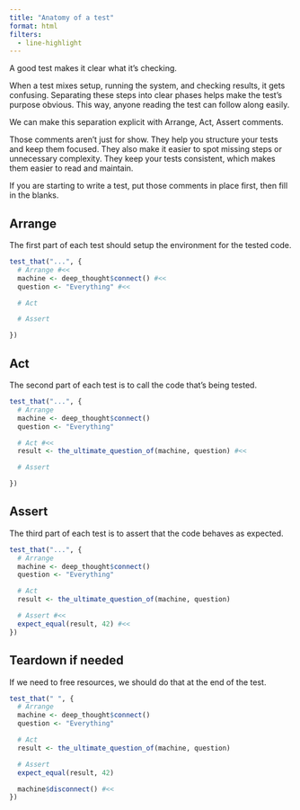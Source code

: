 ```yaml
---
title: "Anatomy of a test"
format: html
filters:
  - line-highlight
---
```


A good test makes it clear what it's checking.

When a test mixes setup, running the system, and checking results, it gets confusing. Separating these steps into clear phases helps make the test’s purpose obvious. This way, anyone reading the test can follow along easily.

We can make this separation explicit with Arrange, Act, Assert comments.

Those comments aren't just for show. They help you structure your tests and keep them focused. They also make it easier to spot missing steps or unnecessary complexity. They keep your tests consistent, which makes them easier to read and maintain.

If you are starting to write a test, put those comments in place first, then fill in the blanks.

## Arrange

The first part of each test should setup the environment for the tested code.

```r
test_that("...", {
  # Arrange #<<
  machine <- deep_thought$connect() #<<
  question <- "Everything" #<<

  # Act

  # Assert

})
```

## Act

The second part of each test is to call the code that's being tested.

```r
test_that("...", {
  # Arrange
  machine <- deep_thought$connect()
  question <- "Everything"

  # Act #<<
  result <- the_ultimate_question_of(machine, question) #<<

  # Assert

})
```

## Assert

The third part of each test is to assert that the code behaves as expected.

```r
test_that("...", {
  # Arrange
  machine <- deep_thought$connect()
  question <- "Everything"

  # Act
  result <- the_ultimate_question_of(machine, question)

  # Assert #<<
  expect_equal(result, 42) #<<
})
```

## Teardown if needed

If we need to free resources, we should do that at the end of the test.

```r
test_that(" ", {
  # Arrange
  machine <- deep_thought$connect()
  question <- "Everything"

  # Act
  result <- the_ultimate_question_of(machine, question)

  # Assert
  expect_equal(result, 42)

  machine$disconnect() #<<
})
```
